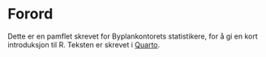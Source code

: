 
# Forord {.unnumbered}

Dette er en pamflet skrevet for Byplankontorets statistikere, for å gi en kort introduksjon til R. Teksten er skrevet i [Quarto](https://quarto.org/docs/books).

